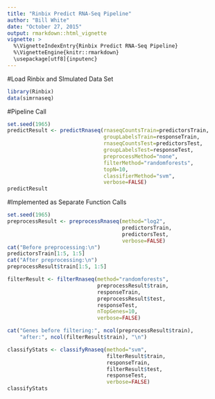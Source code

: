 ```yaml
---
title: "Rinbix Predict RNA-Seq Pipeline"
author: "Bill White"
date: "October 27, 2015"
output: rmarkdown::html_vignette
vignette: >
  %\VignetteIndexEntry{Rinbix Predict RNA-Seq Pipeline}
  %\VignetteEngine{knitr::rmarkdown}
  \usepackage[utf8]{inputenc}
---
```


#Load Rinbix and SImulated Data Set

```r
library(Rinbix)
data(simrnaseq)
```

#Pipeline Call

```r
set.seed(1965)
predictResult <- predictRnaseq(rnaseqCountsTrain=predictorsTrain, 
                               groupLabelsTrain=responseTrain, 
                               rnaseqCountsTest=predictorsTest, 
                               groupLabelsTest=responseTest, 
                               preprocessMethod="none", 
                               filterMethod="randomforests", 
                               topN=10, 
                               classifierMethod="svm",
                               verbose=FALSE)
predictResult
```

#Implemented as Separate Function Calls

```r
set.seed(1965)
preprocessResult <- preprocessRnaseq(method="log2", 
                                     predictorsTrain, 
                                     predictorsTest, 
                                     verbose=FALSE)
cat("Before preprocessing:\n")
predictorsTrain[1:5, 1:5]
cat("After preprocessing:\n")
preprocessResult$train[1:5, 1:5]

filterResult <- filterRnaseq(method="randomforests", 
                             preprocessResult$train, 
                             responseTrain, 
                             preprocessResult$test, 
                             responseTest,
                             nTopGenes=10, 
                             verbose=FALSE)

cat("Genes before filtering:", ncol(preprocessResult$train), 
    "after:", ncol(filterResult$train), "\n")

classifyStats <- classifyRnaseq(method="svm", 
                                filterResult$train, 
                                responseTrain, 
                                filterResult$test, 
                                responseTest,
                                verbose=FALSE)
classifyStats
```
